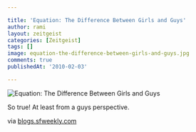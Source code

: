 ```yaml
---

title: 'Equation: The Difference Between Girls and Guys'
author: rami
layout: zeitgeist
categories: [Zeitgeist]
tags: []
image: equation-the-difference-between-girls-and-guys.jpg
comments: true
publishedAt: '2010-02-03'

---
```


![Equation: The Difference Between Girls and Guys](/assets/images/content/zeitgeist/equation-the-difference-between-girls-and-guys.jpg)

So true! At least from a guys perspective.

via [blogs.sfweekly.com](http://blogs.sfweekly.com/thesnitch/assets_c/2010/01/equation1-thumb-500x363.jpg)
